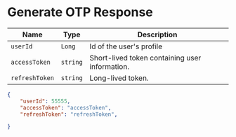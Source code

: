 

# Generate OTP Response

| Name           | Type     | Description                                    |
|----------------|----------|-----------------------------------------------|
| `userId`       | `Long`   | Id of the user's profile                           |
| `accessToken`  | `string` | Short-lived token containing user information. |
| `refreshToken` | `string` | Long-lived token.                             |


<Tabs>
  <TabItem value="json" label="Json">

```JSON
{
    "userId": 55555,
    "accessToken": "accessToken",
    "refreshToken": "refreshToken",

}
```

  </TabItem>

  <TabItem value="c#" label="C#">

```c#

```

  </TabItem>

  
</Tabs>
